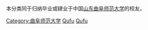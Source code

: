 {{Catnav|頁面分類|人物|校友|大學校友|中國大學校友|中華人民共和國大學校友}}

本分类同于归纳毕业或肄业于中国[[山东|山东]][[曲阜师范大学|曲阜师范大学]]的校友。

[[Category:曲阜师范大学|Category:曲阜师范大学]]
[[Category:山东高校校友|Qufu]]
[[Category:中華人民共和國師範大學校友|Qufu]]